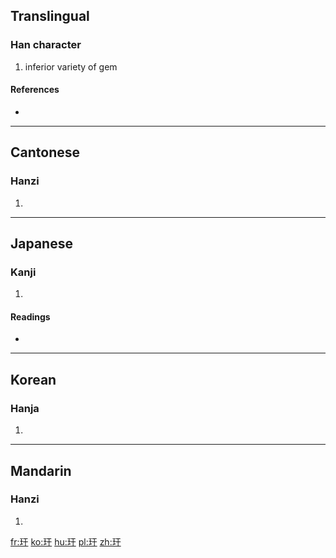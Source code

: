 ==Translingual==

===Han character===
{{Han char|rn=96|rad=玉|as=03|sn=7|four=1114<sub>0</sub>|canj=一土一十 (MGMJ)}}

# inferior variety of gem

====References====
* {{Han ref|kx=0727.200|dkj=20845|dj=1139.160|hdz=21101.150|uh=7395|ud=29589|bh=CB68|bd=52072}}

----

==Cantonese==

===Hanzi===
{{yue-hanzi|jyut=|y=gon1}}

# {{defn|lang=yue|sort=玉03}}

----

==Japanese==

===Kanji===
{{ja-kanji|grade=|rs=玉03}}

# {{defn|lang=ja|sort=玉03}}

====Readings====
* {{ja-readings|on=[[かん]] (kan)|kun=}}

----

==Korean==

===Hanja===
{{ko-hanja|hangeul=간|eumhun=|rv=gan|mr=kan|y=kan}}

# {{defn|lang=ko|sort=玉03}}

----

==Mandarin==

===Hanzi===
{{cmn-hanzi|pin=[[gān]] ([[gan1]]), [[qǐ]] ([[qi3]])|wg=kan<sup>1</sup>, ch'i<sup>3</sup>}}

# {{defn|lang=cmn|sort=玉03}}

[[fr:玕]]
[[ko:玕]]
[[hu:玕]]
[[pl:玕]]
[[zh:玕]]
